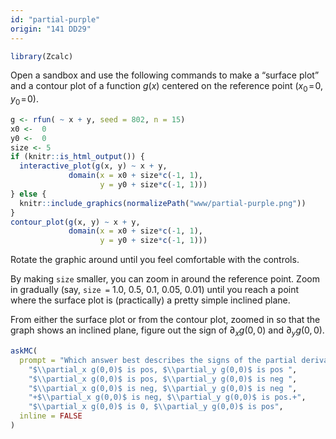 ```yaml
---
id: "partial-purple"
origin: "141 DD29"
---
```


```r
library(Zcalc)
```



::: {.scaffolding  data-latex=""}
Open a sandbox and use the following commands to make a "surface  plot" and a contour plot of a function $g(x)$ centered  on  the reference point $(x_0\!=\!0,\, y_0\!=\!0)$. 

```r
g <- rfun( ~ x + y, seed = 802, n = 15)
x0 <-  0
y0 <-  0
size <- 5
if (knitr::is_html_output()) {
  interactive_plot(g(x, y) ~ x + y,
             domain(x = x0 + size*c(-1, 1),
                    y = y0 + size*c(-1, 1)))
} else {
  knitr::include_graphics(normalizePath("www/partial-purple.png"))
}
contour_plot(g(x, y) ~ x + y,
             domain(x = x0 + size*c(-1, 1),
                    y = y0 + size*c(-1, 1)))

```

Rotate the graphic around until you feel comfortable with  the controls.

By making `size` smaller, you can zoom in around the reference point. Zoom in gradually (say, `size = ` 1.0,  0.5, 0.1, 0.05, 0.01) until you reach a  point where the surface plot is (practically) a pretty simple inclined  plane.
:::

From either the surface plot or from the contour plot, zoomed in so that the graph shows an inclined plane, figure out the sign of $\partial_x g(0,0)$ and $\partial_y g(0,0)$.

```r
askMC(
  prompt = "Which answer best describes the signs of the partial derivatives of $g(x,y)$ at the reference point $(x_0=0, y_0=0)$? ",
    "$\\partial_x g(0,0)$ is pos, $\\partial_y g(0,0)$ is pos ",
    "$\\partial_x g(0,0)$ is pos, $\\partial_y g(0,0)$ is neg ",
    "$\\partial_x g(0,0)$ is neg, $\\partial_y g(0,0)$ is neg ",
    "+$\\partial_x g(0,0)$ is neg, $\\partial_y g(0,0)$ is pos.+",
    "$\\partial_x g(0,0)$ is 0, $\\partial_y g(0,0)$ is pos", 
  inline = FALSE
)
```

